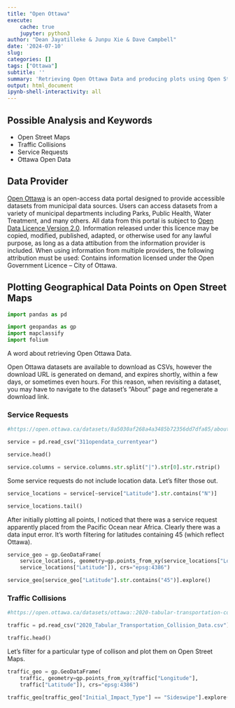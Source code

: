 ---
title: "Open Ottawa"
execute:
    cache: true
    jupyter: python3
author: "Dean Jayatilleke & Junpu Xie & Dave Campbell"
date: '2024-07-10'
slug: 
categories: []
tags: ["Ottawa"]
subtitle: ''
summary: 'Retrieving Open Ottawa Data and producing plots using Open Street Maps'
output: html_document
ipynb-shell-interactivity: all
---

## Possible Analysis and Keywords

- Open Street Maps
- Traffic Collisions
- Service Requests
- Ottawa Open Data

## Data Provider

[Open Ottawa](https://open.ottawa.ca/) is an open-access data portal designed to provide accessible datasets from municipal data sources. Users can access datasets from a variety of municipal departments including Parks, Public Health, Water Treatment, and many others. All data from this portal is subject to [Open Data Licence Version 2.0](https://open.ottawa.ca/pages/open-data-licence). Information released under this licence may be copied, modified, published, adapted, or otherwise used for any lawful purpose, as long as a data attibution from the information provider is included. When using information from multiple providers, the following attribution must be used: Contains information licensed under the Open Government Licence – City of Ottawa.

## Plotting Geographical Data Points on Open Street Maps

```{python packages}

import pandas as pd 

import geopandas as gp
import mapclassify
import folium

```

A word about retrieving Open Ottawa Data.

Open Ottawa datasets are available to download as CSVs, however the download URL is generated on demand, and expires shortly, within a few days,
or sometimes even hours. For this reason, when revisiting a dataset, you may have to navigate to the dataset's "About" page and regenerate a download link.


### Service Requests 

```{python service request dataset}

#https://open.ottawa.ca/datasets/8a5030af268a4a3485b72356dd7dfa85/about

service = pd.read_csv("311opendata_currentyear")

service.head()

```


```{python service data cleaning}

service.columns = service.columns.str.split("|").str[0].str.rstrip()

```

Some service requests do not include location data. Let's filter those out.

```{python service locations}

service_locations = service[~service["Latitude"].str.contains("N")]

service_locations.tail()

```

After initially plotting all points, I noticed that there was a service request apparently placed from the Pacific Ocean near Africa. Clearly there was a data input error. It's worth filtering for latitudes containing 45 (which reflect Ottawa).

```{python service map}

service_geo = gp.GeoDataFrame(
    service_locations, geometry=gp.points_from_xy(service_locations["Longitude"],
    service_locations["Latitude"]), crs="epsg:4386")

service_geo[service_geo["Latitude"].str.contains("45")].explore()


```

### Traffic Collisions

```{python traffic collision dataset}

#https://open.ottawa.ca/datasets/ottawa::2020-tabular-transportation-collision-data/about

traffic = pd.read_csv("2020_Tabular_Transportation_Collision_Data.csv")

traffic.head()

```

Let's filter for a particular type of collison and plot them on Open Street Maps.

```{python sideswipe map}

traffic_geo = gp.GeoDataFrame(
    traffic, geometry=gp.points_from_xy(traffic["Longitude"],
    traffic["Latitude"]), crs="epsg:4386")

traffic_geo[traffic_geo["Initial_Impact_Type"] == "Sideswipe"].explore()

```
